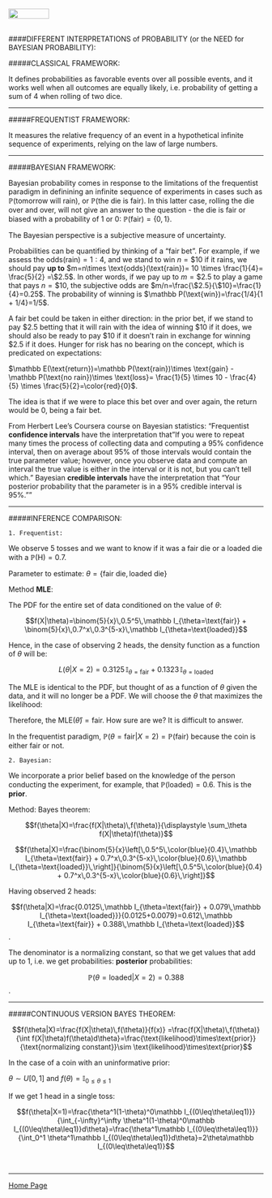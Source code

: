 <br>
<a href="http://rinterested.github.io/statistics/index.html">
<img HEIGHT="20" WIDTH="80" src="https://cloud.githubusercontent.com/assets/9312897/10556783/a27a26fa-745c-11e5-9b1a-2d5bd737387a.PNG"></a>
<br><br>

####DIFFERENT INTERPRETATIONS of PROBABILITY (or the NEED for BAYESIAN PROBABILITY):
<br>

#####CLASSICAL FRAMEWORK:

It defines probabilities as favorable events over all possible events, and it works well when all outcomes are equally likely, i.e. probability of getting a sum of $4$ when rolling of two dice.

---

#####FREQUENTIST FRAMEWORK:

It measures the relative frequency of an event in a hypothetical infinite sequence of experiments, relying on the law of large numbers.

---

#####BAYESIAN FRAMEWORK:

Bayesian probability comes in response to the limitations of the frequentist paradigm in definining an infinite sequence of experiments in cases such as $\mathbb P(\text{tomorrow will rain})$, or $\mathbb P(\text{the die is fair})$. In this latter case, rolling the die over and over, will not give an answer to the question - the die is fair or biased with a probability of $1$ or $0$: $\mathbb P(\text{fair})=\{0,1\}$.

The Bayesian perspective is a subjective measure of uncertainty.

Probabilities can be quantified by thinking of a "fair bet". For example, if we assess the $\text{odds}(\text{rain})=1:4$, and we stand to win $n=\$10$ if it rains, we should pay **up to** $m=n\times \text{odds}(\text{rain})= 10 \times \frac{1}{4}= \frac{5}{2} =\$2.5$.  In other words, if we pay up to $m=\$2.5$ to play a game that pays $n=\$10$, the subjective odds are $m/n=\frac{\$2.5}{\$10}=\frac{1}{4}=0.25$. The probability of winning is $\mathbb P(\text{win})=\frac{1/4}{1 + 1/4}=1/5$.

A fair bet could be taken in either direction: in the prior bet, if we stand to pay $\$2.5$ betting that it will rain with the idea of winning $\$10$ if it does, we should also be ready to pay $\$10$ if it doesn't rain in exchange for winning $\$2.5$ if it does. Hunger for risk has no bearing on the concept, which is predicated on expectations:

$\mathbb E(\text{return})=\mathbb P(\text{rain})\times \text{gain} - \mathbb P(\text{no rain})\times \text{loss}= \frac{1}{5} \times 10 - \frac{4}{5} \times \frac{5}{2}=\color{red}{0}$.

The idea is that if we were to place this bet over and over again, the return would be $0$, being a fair bet.

From Herbert Lee's Coursera course on Bayesian statistics: "Frequentist **confidence intervals** have the interpretation that "If you were to repeat many times the process of collecting data and computing a 95% confidence interval, then on average about 95% of those intervals would contain the true parameter value; however, once you observe data and compute an interval the true value is either in the interval or it is not, but you can't tell which." Bayesian **credible intervals** have the interpretation that "Your posterior probability that the parameter is in a 95% credible interval is 95%.""

---

#####INFERENCE COMPARISON:

    1. Frequentist:

We observe $5$ tosses and we want to know if it was a fair die or a loaded die with a $\mathbb P(\text{H})=0.7$.

Parameter to estimate: $\theta=\{\text{fair die},\text{loaded die}\}$

Method **MLE**:

The PDF for the entire set of data conditioned on the value of $\theta$:

$$f(X|\theta)=\binom{5}{x}\,0.5^5\,\mathbb I_{\theta=\text{fair}} + \binom{5}{x}\,0.7^x\,0.3^{5-x}\,\mathbb I_{\theta=\text{loaded}}$$

Hence, in the case of observing $2$ heads, the density function as a function of $\theta$ will be:

$$L(\theta|X=2)=0.3125\,\mathbb I_{\theta=\text{fair}} + 0.1323\,\mathbb I_{\theta=\text{loaded}}$$

The MLE is identical to the PDF, but thought of as a function of $\theta$ given the data, and it will no longer be a PDF. We will choose the $\theta$ that maximizes the likelihood:

Therefore, the $\text{MLE}(\hat \theta)=\text{fair}$. How sure are we? It is difficult to answer.

In the frequentist paradigm, $\mathbb P(\theta=\text{fair}|X=2)=\mathbb P(\text{fair})$ because the coin is either fair or not.

    2. Bayesian:
    
We incorporate a prior belief based on the knowledge of the person conducting the experiment, for example, that $\mathbb P(\text{loaded})=0.6$. This is the **prior**.

Method: Bayes theorem:

$$f(\theta|X)=\frac{f(X|\theta)\,f(\theta)}{\displaystyle \sum_\theta f(X|\theta)f(\theta)}$$

$$f(\theta|X)=\frac{\binom{5}{x}\left[\,0.5^5\,\color{blue}{0.4}\,\mathbb I_{\theta=\text{fair}} + 0.7^x\,0.3^{5-x}\,\color{blue}{0.6}\,\mathbb I_{\theta=\text{loaded}}\,\right]}{\binom{5}{x}\left[\,0.5^5\,\color{blue}{0.4} + 0.7^x\,0.3^{5-x}\,\color{blue}{0.6}\,\right]}$$

Having observed $2$ heads:

$$f(\theta|X)=\frac{0.0125\,\mathbb I_{\theta=\text{fair}} + 0.079\,\mathbb I_{\theta=\text{loaded}}}{0.0125+0.0079}=0.612\,\mathbb I_{\theta=\text{fair}} + 0.388\,\mathbb I_{\theta=\text{loaded}}$$.

The denominator is a normalizing constant, so that we get values that add up to $1$, i.e. we get probabilities: **posterior** probabilities:

$$\mathbb P(\theta=\text{loaded}|X=2)=0.388$$.

---

#####CONTINUOUS VERSION BAYES THEOREM:

$$f(\theta|X)=\frac{f(X|\theta)\,f(\theta)}{f(x)}
=\frac{f(X|\theta)\,f(\theta)}{\int f(X|\theta)f(\theta)d\theta}=\frac{\text{likelihood}\times\text{prior}}{\text{normalizing constant}}\sim \text{likelihood}\times\text{prior}$$

In the case of a coin with an uninformative prior:

$\theta\sim U[0,1]$ and $f(\theta)=\mathbb I_{0\leq\theta\leq1}$

If we get $1$ head in a single toss:

$$f(\theta|X=1)=\frac{\theta^1(1-\theta)^0\mathbb I_{(0\leq\theta\leq1)}}{\int_{-\infty}^\infty \theta^1(1-\theta)^0\mathbb I_{(0\leq\theta\leq1)}d\theta}=\frac{\theta^1\mathbb I_{(0\leq\theta\leq1)}}{\int_0^1 \theta^1\mathbb I_{(0\leq\theta\leq1)}d\theta}=2\theta\mathbb I_{(0\leq\theta\leq1)}$$

<br>


---

<a href="http://rinterested.github.io/statistics/index.html">Home Page</a>
